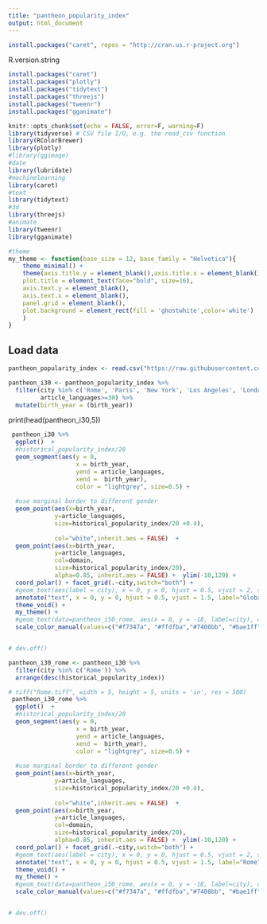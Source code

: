 ```yaml
---
title: "pantheon_popularity_index"
output: html_document
---
```



```r
install.packages("caret", repos = "http://cran.us.r-project.org")
```
R.version.string
```r
install.packages("caret")
install.packages("plotly")
install.packages("tidytext")
install.packages("threejs")
install.packages("tweenr")
install.packages("gganimate")
```
```r
knitr::opts_chunk$set(echo = FALSE, error=F, warning=F)
library(tidyverse) # CSV file I/O, e.g. the read_csv function
library(RColorBrewer)
library(plotly) 
#library(ggimage)
#date
library(lubridate)
#machinelearning
library(caret)
#text
library(tidytext)
#3d
library(threejs)
#animate
library(tweenr)
library(gganimate)

```

```r

#theme
my_theme <- function(base_size = 12, base_family = "Helvetica"){
    theme_minimal() +
    theme(axis.title.y = element_blank(),axis.title.x = element_blank(),
    plot.title = element_text(face="bold", size=16),
    axis.text.y = element_blank(),
    axis.text.x = element_blank(),
    panel.grid = element_blank(),
    plot.background = element_rect(fill = 'ghostwhite',color='white')
    )
}
```
## Load data

```r
pantheon_popularity_index <- read.csv("https://raw.githubusercontent.com/Rachelios/A-cup-of-tea-and-a-good-book/master/pantheon_popularity/pantheon_database.csv", stringsAsFactors=FALSE)

pantheon_i30 <- pantheon_popularity_index %>%
  filter(city %in% c('Rome', 'Paris', 'New York', 'Los Angeles', 'London', 'Tokyo'),
         article_languages>=30) %>%
  mutate(birth_year = (birth_year))
```
print(head(pantheon_i30,5))

```r

 pantheon_i30 %>%
  ggplot()  +
  #historical_popularity_index/20
  geom_segment(aes(y = 0, 
                   x = birth_year, 
                   yend = article_languages, 
                   xend =  birth_year),
                   color = "lightgrey", size=0.5) +
  
  #use marginal border to different gender
  geom_point(aes(x=birth_year, 
             y=article_languages, 
             size=historical_popularity_index/20 +0.4),
            
             col="white",inherit.aes = FALSE)  +             
  geom_point(aes(x=birth_year, 
             y=article_languages, 
             col=domain, 
             size=historical_popularity_index/20),
             alpha=0.85, inherit.aes = FALSE) +  ylim(-10,120) + 
  coord_polar() + facet_grid(.~city,switch="both") + 
  #geom_text(aes(label = city), x = 0, y = 0, hjust = 0.5, vjust = 2, size=4.5, fontface = "plain",family = "Poppins") +
  annotate("text", x = 0, y = 0, hjust = 0.5, vjust = 1.5, label="Global", size=6, fontface = "plain",family = "Cinzel",inherit.aes = FALSE) +
  theme_void() + 
  my_theme() +
  #geom_text(data=pantheon_i50_rome, aes(x = 0, y = -18, label=city), colour = "black", alpha=0.8, size=4, fontface="bold", inherit.aes = FALSE) +
  scale_color_manual(values=c("#f7347a", "#ffdfba","#7408bb", "#bae1ff", "#800000", "#ffb3ba","#ffa500"))


# dev.off()  
  ```


```r
pantheon_i30_rome <- pantheon_i30 %>%
  filter(city %in% c('Rome')) %>%
  arrange(desc(historical_popularity_index)) 

# tiff("Rome.tiff", width = 5, height = 5, units = 'in', res = 500)
 pantheon_i30_rome %>%
  ggplot()  +
  #historical_popularity_index/20
  geom_segment(aes(y = 0, 
                   x = birth_year, 
                   yend = article_languages, 
                   xend =  birth_year),
                   color = "lightgrey", size=0.5) +
  
  #use marginal border to different gender
  geom_point(aes(x=birth_year, 
             y=article_languages, 
             size=historical_popularity_index/20 +0.4),
            
             col="white",inherit.aes = FALSE)  +             
  geom_point(aes(x=birth_year, 
             y=article_languages, 
             col=domain, 
             size=historical_popularity_index/20),
             alpha=0.85, inherit.aes = FALSE) +  ylim(-10,120) + 
  coord_polar() + facet_grid(.~city,switch="both") + 
  #geom_text(aes(label = city), x = 0, y = 0, hjust = 0.5, vjust = 2, size=4.5, fontface = "plain",family = "Poppins") +
  annotate("text", x = 0, y = 0, hjust = 0.5, vjust = 1.5, label="Rome", size=6, fontface = "plain",family = "Cinzel",inherit.aes = FALSE) +
  theme_void() + 
  my_theme() +
  #geom_text(data=pantheon_i50_rome, aes(x = 0, y = -18, label=city), colour = "black", alpha=0.8, size=4, fontface="bold", inherit.aes = FALSE) +
  scale_color_manual(values=c("#f7347a", "#ffdfba","#7408bb", "#bae1ff", "#800000", "#ffb3ba","#ffa500"))


# dev.off()  
  ```

